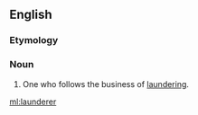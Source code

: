 ==English==

===Etymology===
{{suffix|launder|er|lang=en}}

===Noun===
{{en-noun}}

# One who follows the business of [[laundering]].

[[ml:launderer]]